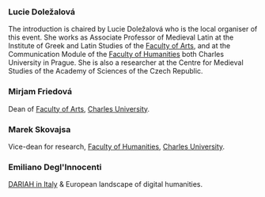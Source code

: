 ### Lucie Doležalová

The introduction is chaired by Lucie Doležalová who is the local organiser of this event. She works as Associate Professor of Medieval Latin at the Institute of Greek and Latin Studies of the [Faculty of Arts](http://fhs.cuni.cz/FHSENG-1.html), and at the Communication Module of the [Faculty of Humanities](http://fhs.cuni.cz/FHSENG-1.html) both Charles University in Prague. She is also a researcher at the Centre for Medieval Studies of the Academy of Sciences of the Czech Republic.

### Mirjam Friedová

Dean of [Faculty of Arts](http://www.ff.cuni.cz/home/), [Charles University](http://www.cuni.cz/UKEN-1.html).

### Marek Skovajsa

Vice-dean for research, [Faculty of Humanities](http://fhs.cuni.cz/FHSENG-1.html), [Charles University](http://www.cuni.cz/UKEN-1.html).

### Emiliano Degl'Innocenti

[DARIAH in Italy](http://it.dariah.eu/sito/) & European landscape of digital humanities.
